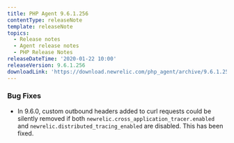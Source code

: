 ```yaml
---
title: PHP Agent 9.6.1.256
contentType: releaseNote
template: releaseNote
topics:
  - Release notes
  - Agent release notes
  - PHP Release Notes
releaseDateTime: '2020-01-22 10:00'
releaseVersion: 9.6.1.256
downloadLink: 'https://download.newrelic.com/php_agent/archive/9.6.1.256'
---
```


### Bug Fixes

* In 9.6.0, custom outbound headers added to curl requests could be silently removed if both `newrelic.cross_application_tracer.enabled` and `newrelic.distributed_tracing_enabled` are disabled. This has been fixed.
